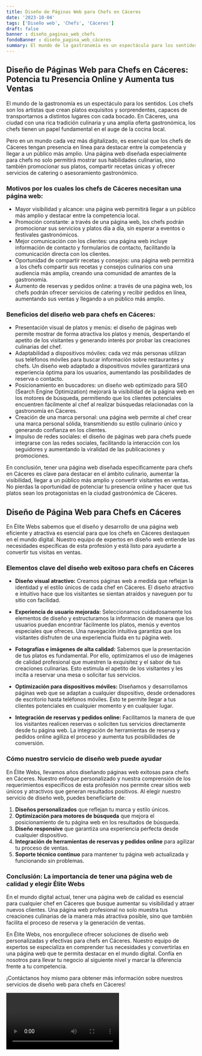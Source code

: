 ```yaml
---
title: Diseño de Páginas Web para Chefs en Cáceres
date: '2023-10-04'
tags: ['Diseño web', 'Chefs', 'Cáceres']
draft: false
banner : diseño_paginas_web_chefs
fondoBanner : diseño_pagina_web_cáceres
summary: El mundo de la gastronomía es un espectáculo para los sentidos. Los chefs son los artistas que crean platos exquisitos y sorprendentes, capaces de transportarnos a distintos lugares con cada bocado. En Cáceres, una ciudad con una rica tradición culinaria y una amplia oferta gastronómica, los chefs tienen un papel fundamental en el auge de la cocina local.
---
```


## Diseño de Páginas Web para Chefs en Cáceres: Potencia tu Presencia Online y Aumenta tus Ventas

El mundo de la gastronomía es un espectáculo para los sentidos. Los chefs son los artistas que crean platos exquisitos y sorprendentes, capaces de transportarnos a distintos lugares con cada bocado. En Cáceres, una ciudad con una rica tradición culinaria y una amplia oferta gastronómica, los chefs tienen un papel fundamental en el auge de la cocina local.

Pero en un mundo cada vez más digitalizado, es esencial que los chefs de Cáceres tengan presencia en línea para destacar entre la competencia y llegar a un público más amplio. Una página web diseñada especialmente para chefs no solo permitirá mostrar sus habilidades culinarias, sino también promocionar sus platos, compartir recetas únicas y ofrecer servicios de catering o asesoramiento gastronómico.

### Motivos por los cuales los chefs de Cáceres necesitan una página web:

- Mayor visibilidad y alcance: una página web permitirá llegar a un público más amplio y destacar entre la competencia local.
- Promoción constante: a través de una página web, los chefs podrán promocionar sus servicios y platos día a día, sin esperar a eventos o festivales gastronómicos.
- Mejor comunicación con los clientes: una página web incluye información de contacto y formularios de contacto, facilitando la comunicación directa con los clientes.
- Oportunidad de compartir recetas y consejos: una página web permitirá a los chefs compartir sus recetas y consejos culinarios con una audiencia más amplia, creando una comunidad de amantes de la gastronomía.
- Aumento de reservas y pedidos online: a través de una página web, los chefs podrán ofrecer servicios de catering y recibir pedidos en línea, aumentando sus ventas y llegando a un público más amplio.

### Beneficios del diseño web para chefs en Cáceres:

- Presentación visual de platos y menús: el diseño de páginas web permite mostrar de forma atractiva los platos y menús, despertando el apetito de los visitantes y generando interés por probar las creaciones culinarias del chef.
- Adaptabilidad a dispositivos móviles: cada vez más personas utilizan sus teléfonos móviles para buscar información sobre restaurantes y chefs. Un diseño web adaptado a dispositivos móviles garantizará una experiencia óptima para los usuarios, aumentando las posibilidades de reserva o contacto.
- Posicionamiento en buscadores: un diseño web optimizado para SEO (Search Engine Optimization) mejorará la visibilidad de la página web en los motores de búsqueda, permitiendo que los clientes potenciales encuentren fácilmente al chef al realizar búsquedas relacionadas con la gastronomía en Cáceres.
- Creación de una marca personal: una página web permite al chef crear una marca personal sólida, transmitiendo su estilo culinario único y generando confianza en los clientes.
- Impulso de redes sociales: el diseño de páginas web para chefs puede integrarse con las redes sociales, facilitando la interacción con los seguidores y aumentando la viralidad de las publicaciones y promociones.

En conclusión, tener una página web diseñada específicamente para chefs en Cáceres es clave para destacar en el ámbito culinario, aumentar la visibilidad, llegar a un público más amplio y convertir visitantes en ventas. No pierdas la oportunidad de potenciar tu presencia online y hacer que tus platos sean los protagonistas en la ciudad gastronómica de Cáceres.

<GifSeo />

<Cta />

## Diseño de Página Web para Chefs en Cáceres

En Élite Webs sabemos que el diseño y desarrollo de una página web eficiente y atractiva es esencial para que los chefs en Cáceres destaquen en el mundo digital. Nuestro equipo de expertos en diseño web entiende las necesidades específicas de esta profesión y está listo para ayudarte a convertir tus visitas en ventas.

### Elementos clave del diseño web exitoso para chefs en Cáceres

- **Diseño visual atractivo:** Creamos páginas web a medida que reflejan la identidad y el estilo únicos de cada chef en Cáceres. El diseño atractivo e intuitivo hace que los visitantes se sientan atraídos y naveguen por tu sitio con facilidad.

- **Experiencia de usuario mejorada:** Seleccionamos cuidadosamente los elementos de diseño y estructuramos la información de manera que los usuarios puedan encontrar fácilmente los platos, menús y eventos especiales que ofreces. Una navegación intuitiva garantiza que los visitantes disfruten de una experiencia fluida en tu página web.

- **Fotografías e imágenes de alta calidad:** Sabemos que la presentación de tus platos es fundamental. Por ello, optimizamos el uso de imágenes de calidad profesional que muestren la exquisitez y el sabor de tus creaciones culinarias. Esto estimula el apetito de los visitantes y les incita a reservar una mesa o solicitar tus servicios.

- **Optimización para dispositivos móviles:** Diseñamos y desarrollamos páginas web que se adaptan a cualquier dispositivo, desde ordenadores de escritorio hasta teléfonos móviles. Esto te permite llegar a tus clientes potenciales en cualquier momento y en cualquier lugar.

- **Integración de reservas y pedidos online:** Facilitamos la manera de que los visitantes realicen reservas o soliciten tus servicios directamente desde tu página web. La integración de herramientas de reserva y pedidos online agiliza el proceso y aumenta tus posibilidades de conversión.

### Cómo nuestro servicio de diseño web puede ayudar

En Élite Webs, llevamos años diseñando páginas web exitosas para chefs en Cáceres. Nuestro enfoque personalizado y nuestra comprensión de los requerimientos específicos de esta profesión nos permite crear sitios web únicos y atractivos que generan resultados positivos. Al elegir nuestro servicio de diseño web, puedes beneficiarte de:

1. **Diseños personalizados** que reflejan tu marca y estilo únicos.
2. **Optimización para motores de búsqueda** que mejora el posicionamiento de tu página web en los resultados de búsqueda.
3. **Diseño responsive** que garantiza una experiencia perfecta desde cualquier dispositivo.
4. **Integración de herramientas de reservas y pedidos online** para agilizar tu proceso de ventas.
5. **Soporte técnico continuo** para mantener tu página web actualizada y funcionando sin problemas.

### Conclusión: La importancia de tener una página web de calidad y elegir Élite Webs

En el mundo digital actual, tener una página web de calidad es esencial para cualquier chef en Cáceres que busque aumentar su visibilidad y atraer nuevos clientes. Una página web profesional no solo muestra tus creaciones culinarias de la manera más atractiva posible, sino que también facilita el proceso de reserva y la generación de ventas.

En Élite Webs, nos enorgullece ofrecer soluciones de diseño web personalizadas y efectivas para chefs en Cáceres. Nuestro equipo de expertos se especializa en comprender tus necesidades y convertirlas en una página web que te permita destacar en el mundo digital. Confía en nosotros para llevar tu negocio al siguiente nivel y marcar la diferencia frente a tu competencia.

¡Contáctanos hoy mismo para obtener más información sobre nuestros servicios de diseño web para chefs en Cáceres!

<Video />

<CtaBot job='Chefs' city='Cáceres'/>

<Gmaps query='Cáceres+españa+maps' />